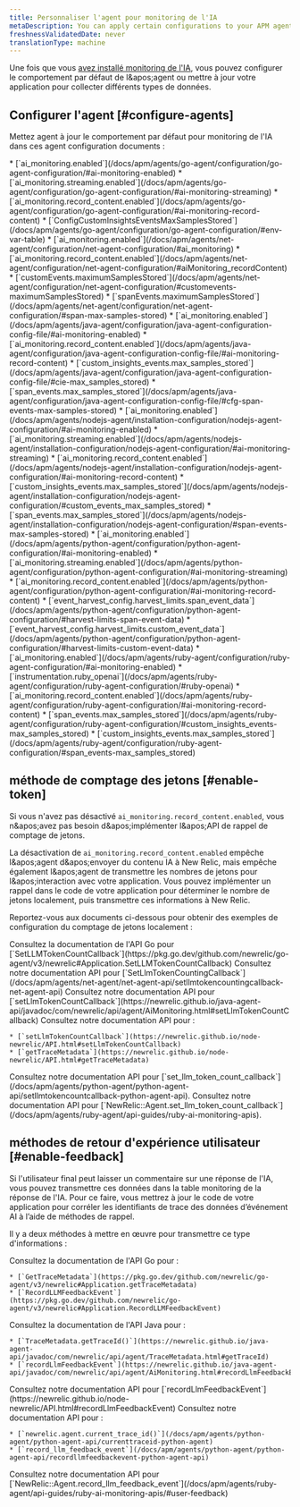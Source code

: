 ```yaml
---
title: Personnaliser l'agent pour monitoring de l'IA
metaDescription: You can apply certain configurations to your APM agents to change how your AI data appears in New Relic.
freshnessValidatedDate: never
translationType: machine
---
```


Une fois que vous [avez installé monitoring de l'IA](/install/ai-monitoring), vous pouvez configurer le comportement par défaut de l&amp;apos;agent ou mettre à jour votre application pour collecter différents types de données.

## Configurer l'agent [#configure-agents]

Mettez agent à jour le comportement par défaut pour monitoring de l'IA dans ces agent configuration documents :

<CollapserGroup>
  <Collapser id="go-config" title="Configuration de Go">
    * [`ai_monitoring.enabled`](/docs/apm/agents/go-agent/configuration/go-agent-configuration/#ai-monitoring-enabled)
    * [`ai_monitoring.streaming.enabled`](/docs/apm/agents/go-agent/configuration/go-agent-configuration/#ai-monitoring-streaming)
    * [`ai_monitoring.record_content.enabled`](/docs/apm/agents/go-agent/configuration/go-agent-configuration/#ai-monitoring-record-content)
    * [`ConfigCustomInsightsEventsMaxSamplesStored`](/docs/apm/agents/go-agent/configuration/go-agent-configuration/#env-var-table)
  </Collapser>

  <Collapser id="dotnet-config" title="Configuration .NET">
    * [`ai_monitoring.enabled`](/docs/apm/agents/net-agent/configuration/net-agent-configuration/#ai_monitoring)
    * [`ai_monitoring.record_content.enabled`](/docs/apm/agents/net-agent/configuration/net-agent-configuration/#aiMonitoring_recordContent)
    * [`customEvents.maximumSamplesStored`](/docs/apm/agents/net-agent/configuration/net-agent-configuration/#customevents-maximumSamplesStored)
    * [`spanEvents.maximumSamplesStored`](/docs/apm/agents/net-agent/configuration/net-agent-configuration/#span-max-samples-stored)
  </Collapser>

  <Collapser id="java-config" title="Configuration Java">
    * [`ai_monitoring.enabled`](/docs/apm/agents/java-agent/configuration/java-agent-configuration-config-file/#ai-monitoring-enabled)
    * [`ai_monitoring.record_content.enabled`](/docs/apm/agents/java-agent/configuration/java-agent-configuration-config-file/#ai-monitoring-record-content)
    * [`custom_insights_events.max_samples_stored`](/docs/apm/agents/java-agent/configuration/java-agent-configuration-config-file/#cie-max_samples_stored)
    * [`span_events.max_samples_stored`](/docs/apm/agents/java-agent/configuration/java-agent-configuration-config-file/#cfg-span-events-max-samples-stored)
  </Collapser>

  <Collapser id="nodejs-config" title="Configuration Node.js">
    * [`ai_monitoring.enabled`](/docs/apm/agents/nodejs-agent/installation-configuration/nodejs-agent-configuration/#ai-monitoring-enabled)
    * [`ai_monitoring.streaming.enabled`](/docs/apm/agents/nodejs-agent/installation-configuration/nodejs-agent-configuration/#ai-monitoring-streaming)
    * [`ai_monitoring.record_content.enabled`](/docs/apm/agents/nodejs-agent/installation-configuration/nodejs-agent-configuration/#ai-monitoring-record-content)
    * [`custom_insights_events.max_samples_stored`](/docs/apm/agents/nodejs-agent/installation-configuration/nodejs-agent-configuration/#custom_events_max_samples_stored)
    * [`span_events.max_samples_stored`](/docs/apm/agents/nodejs-agent/installation-configuration/nodejs-agent-configuration/#span-events-max-samples-stored)
  </Collapser>

  <Collapser id="python-config" title="Configuration Python">
    * [`ai_monitoring.enabled`](/docs/apm/agents/python-agent/configuration/python-agent-configuration/#ai-monitoring-enabled)
    * [`ai_monitoring.streaming.enabled`](/docs/apm/agents/python-agent/configuration/python-agent-configuration/#ai-monitoring-streaming)
    * [`ai_monitoring.record_content.enabled`](/docs/apm/agents/python-agent/configuration/python-agent-configuration/#ai-monitoring-record-content)
    * [`event_harvest_config.harvest_limits.span_event_data`](/docs/apm/agents/python-agent/configuration/python-agent-configuration/#harvest-limits-span-event-data)
    * [`event_harvest_config.harvest_limits.custom_event_data`](/docs/apm/agents/python-agent/configuration/python-agent-configuration/#harvest-limits-custom-event-data)
  </Collapser>

  <Collapser id="ruby-config" title="Configuration Ruby">
    * [`ai_monitoring.enabled`](/docs/apm/agents/ruby-agent/configuration/ruby-agent-configuration/#ai-monitoring-enabled)
    * [`instrumentation.ruby_openai`](/docs/apm/agents/ruby-agent/configuration/ruby-agent-configuration/#ruby-openai)
    * [`ai_monitoring.record_content.enabled`](/docs/apm/agents/ruby-agent/configuration/ruby-agent-configuration/#ai-monitoring-record-content)
    * [`span_events.max_samples_stored`](/docs/apm/agents/ruby-agent/configuration/ruby-agent-configuration/#custom_insights_events-max_samples_stored)
    * [`custom_insights_events.max_samples_stored`](/docs/apm/agents/ruby-agent/configuration/ruby-agent-configuration/#span_events-max_samples_stored)
  </Collapser>
</CollapserGroup>

## méthode de comptage des jetons [#enable-token]

Si vous n'avez pas désactivé `ai_monitoring.record_content.enabled`, vous n&amp;apos;avez pas besoin d&amp;apos;implémenter l&amp;apos;API de rappel de comptage de jetons.

La désactivation de `ai_monitoring.record_content.enabled` empêche l&amp;apos;agent d&amp;apos;envoyer du contenu IA à New Relic, mais empêche également l&amp;apos;agent de transmettre les nombres de jetons pour l&amp;apos;interaction avec votre application. Vous pouvez implémenter un rappel dans le code de votre application pour déterminer le nombre de jetons localement, puis transmettre ces informations à New Relic.

Reportez-vous aux documents ci-dessous pour obtenir des exemples de configuration du comptage de jetons localement :

<CollapserGroup>
  <Collapser id="go-token-method" title="Méthode de comptage des jetons Go">
    Consultez la documentation de l'API Go pour [`SetLLMTokenCountCallback`](https://pkg.go.dev/github.com/newrelic/go-agent/v3/newrelic#Application.SetLLMTokenCountCallback)
  </Collapser>

  <Collapser id="dotnet-token-method" title="Méthode de comptage de jetons .NET">
    Consultez notre documentation API pour [`SetLlmTokenCountingCallback`](/docs/apm/agents/net-agent/net-agent-api/setllmtokencountingcallback-net-agent-api)
  </Collapser>

  <Collapser id="java-token-method" title="Méthode de comptage des jetons Java">
    Consultez notre documentation API pour [`setLlmTokenCountCallback`](https://newrelic.github.io/java-agent-api/javadoc/com/newrelic/api/agent/AiMonitoring.html#setLlmTokenCountCallback)
  </Collapser>

  <Collapser id="nodejs-token-method" title="Méthode de comptage des jetons Node.js">
    Consultez notre documentation API pour :

    * [`setLlmTokenCountCallback`](https://newrelic.github.io/node-newrelic/API.html#setLlmTokenCountCallback)
    * [`getTraceMetadata`](https://newrelic.github.io/node-newrelic/API.html#getTraceMetadata)
  </Collapser>

  <Collapser id="python-token-method" title="Méthode de comptage de jetons Python">
    Consultez notre documentation API pour [`set_llm_token_count_callback`](/docs/apm/agents/python-agent/python-agent-api/setllmtokencountcallback-python-agent-api).
  </Collapser>

  <Collapser id="ruby-token-method" title="Méthode de comptage des jetons Ruby">
    Consultez notre documentation API pour [`NewRelic::Agent.set_llm_token_count_callback`](/docs/apm/agents/ruby-agent/api-guides/ruby-ai-monitoring-apis).
  </Collapser>
</CollapserGroup>

## méthodes de retour d'expérience utilisateur [#enable-feedback]

Si l'utilisateur final peut laisser un commentaire sur une réponse de l'IA, vous pouvez transmettre ces données dans la table monitoring de la réponse de l'IA. Pour ce faire, vous mettrez à jour le code de votre application pour corréler les identifiants de trace des données d’événement AI à l’aide de méthodes de rappel.

Il y a deux méthodes à mettre en œuvre pour transmettre ce type d'informations :

<CollapserGroup>
  <Collapser id="go-feedback-methods" title="Méthodes de rétroaction Go">
    Consultez la documentation de l'API Go pour :

    * [`GetTraceMetadata`](https://pkg.go.dev/github.com/newrelic/go-agent/v3/newrelic#Application.getTraceMetadata)
    * [`RecordLLMFeedbackEvent`](https://pkg.go.dev/github.com/newrelic/go-agent/v3/newrelic#Application.RecordLLMFeedbackEvent)
  </Collapser>

  <Collapser id="java-feedback-methods" title="Méthodes de rétroaction Java">
    Consultez la documentation de l'API Java pour :

    * [`TraceMetadata.getTraceId()`](https://newrelic.github.io/java-agent-api/javadoc/com/newrelic/api/agent/TraceMetadata.html#getTraceId)
    * [`recordLlmFeedbackEvent`](https://newrelic.github.io/java-agent-api/javadoc/com/newrelic/api/agent/AiMonitoring.html#recordLlmFeedbackEvent)
  </Collapser>

  <Collapser id="nodejs-feedback-methods" title="Méthodes de rétroaction Node.js">
    Consultez notre documentation API pour [`recordLlmFeedbackEvent`](https://newrelic.github.io/node-newrelic/API.html#recordLlmFeedbackEvent)
  </Collapser>

  <Collapser id="python-feedback-methods" title="Méthodes de rétroaction Python">
    Consultez notre documentation API pour :

    * [`newrelic.agent.current_trace_id()`](/docs/apm/agents/python-agent/python-agent-api/currenttraceid-python-agent)
    * [`record_llm_feedback_event`](/docs/apm/agents/python-agent/python-agent-api/recordllmfeedbackevent-python-agent-api)
  </Collapser>

  <Collapser id="ruby-feedback-methods" title="Méthodes de rétroaction Ruby">
    Consultez notre documentation API pour [`NewRelic::Agent.record_llm_feedback_event`](/docs/apm/agents/ruby-agent/api-guides/ruby-ai-monitoring-apis/#user-feedback)
  </Collapser>
</CollapserGroup>